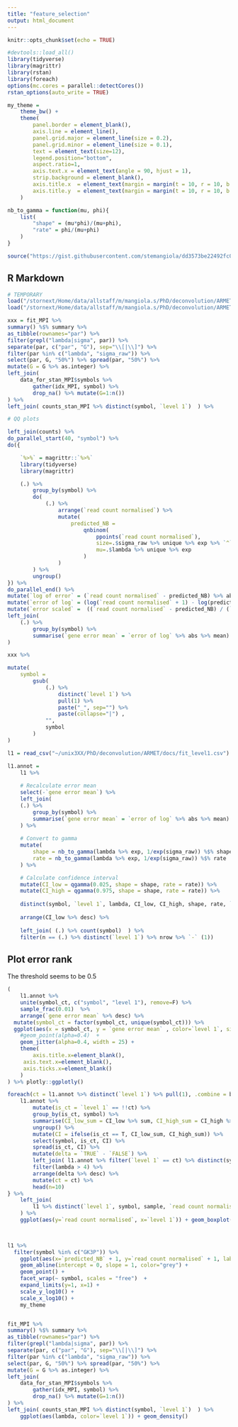 ```yaml
---
title: "feature_selection"
output: html_document
---
```


```r
knitr::opts_chunk$set(echo = TRUE)

#devtools::load_all()
library(tidyverse)
library(magrittr)
library(rstan)
library(foreach)
options(mc.cores = parallel::detectCores())
rstan_options(auto_write = TRUE)

my_theme = 	
	theme_bw() +
	theme(
		panel.border = element_blank(),
		axis.line = element_line(),
		panel.grid.major = element_line(size = 0.2),
		panel.grid.minor = element_line(size = 0.1),
		text = element_text(size=12),
		legend.position="bottom",
		aspect.ratio=1,
		axis.text.x = element_text(angle = 90, hjust = 1),
		strip.background = element_blank(),
		axis.title.x  = element_text(margin = margin(t = 10, r = 10, b = 10, l = 10)),
		axis.title.y  = element_text(margin = margin(t = 10, r = 10, b = 10, l = 10))
	)

nb_to_gamma = function(mu, phi){
	list(
		"shape" = (mu*phi)/(mu+phi), 
		"rate" = phi/(mu+phi)
	)
}

source("https://gist.githubusercontent.com/stemangiola/dd3573be22492fc03856cd2c53a755a9/raw/e4ec6a2348efc2f62b88f10b12e70f4c6273a10a/tidy_extensions.R")

```

## R Markdown
```r
# TEMPORARY
load("/stornext/Home/data/allstaff/m/mangiola.s/PhD/deconvolution/ARMET/docs/fit_MPI_level1_20032019.RData")
load("/stornext/Home/data/allstaff/m/mangiola.s/PhD/deconvolution/ARMET/docs/level_1_input.RData")

xxx = fit_MPI %>%
summary() %$% summary %>%
as_tibble(rownames="par") %>%
filter(grepl("lambda|sigma", par)) %>%
separate(par, c("par", "G"), sep="\\[|\\]") %>%
filter(par %in% c("lambda", "sigma_raw")) %>%
select(par, G, "50%") %>% spread(par, "50%") %>%
mutate(G = G %>% as.integer) %>%
left_join(
	data_for_stan_MPI$symbols %>%
		gather(idx_MPI, symbol) %>%
		drop_na() %>% mutate(G=1:n())
) %>%
left_join( counts_stan_MPI %>% distinct(symbol, `level 1`)  ) %>%

# QQ plots

left_join(counts) %>%
do_parallel_start(40, "symbol") %>%
do({

	`%>%` = magrittr::`%>%`
	library(tidyverse)
	library(magrittr)

	(.) %>%
		group_by(symbol) %>%
		do(
			(.) %>%
				arrange(`read count normalised`) %>%
				mutate(
					predicted_NB =
						qnbinom(
							ppoints(`read count normalised`),
							size=.$sigma_raw %>% unique %>% exp %>% `^` (-1),
							mu=.$lambda %>% unique %>% exp
						)
				)
		) %>%
		ungroup()
}) %>%
do_parallel_end() %>%
mutate(`log of error` = (`read count normalised` - predicted_NB) %>% abs %>% `+` (1) %>% log) %>%
mutate(`error of log` = (log(`read count normalised` + 1) - log(predicted_NB + 1)) ) %>%
mutate(`error scaled` =  ((`read count normalised` - predicted_NB) / (`read count normalised` + 1) )) %>%
left_join(
	(.) %>%
		group_by(symbol) %>%
		summarise(`gene error mean` = `error of log` %>% abs %>% mean)
)

xxx %>%

mutate(
	symbol =
		gsub(
			(.) %>%
				distinct(`level 1`) %>%
				pull(1) %>%
				paste("_", sep="") %>%
				paste(collapse="|") ,
			"",
			symbol
		)
) 
```


```r

l1 = read_csv("~/unix3XX/PhD/deconvolution/ARMET/docs/fit_level1.csv") 

l1.annot = 
	l1 %>%
	
	# Recalculate error mean
	select(-`gene error mean`) %>%
	left_join(
	(.) %>%
		group_by(symbol) %>%
		summarise(`gene error mean` = `error of log` %>% abs %>% mean)
	) %>%
	
	# Convert to gamma
	mutate(
		shape = nb_to_gamma(lambda %>% exp, 1/exp(sigma_raw)) %$% shape,
		rate = nb_to_gamma(lambda %>% exp, 1/exp(sigma_raw)) %$% rate
	) %>%

	# Calculate confidence interval	
	mutate(CI_low = qgamma(0.025, shape = shape, rate = rate)) %>%
	mutate(CI_high = qgamma(0.975, shape = shape, rate = rate)) %>%
	
	distinct(symbol, `level 1`, lambda, CI_low, CI_high, shape, rate, `gene error mean`) %>%
	
	arrange(CI_low %>% desc) %>%
	
	left_join( (.) %>% count(symbol)  ) %>%
	filter(n == (.) %>% distinct(`level 1`) %>% nrow %>% `-` (1))

```

## Plot error rank

The threshold seems to be 0.5

```r
(
	l1.annot %>% 
 	unite(symbol_ct, c("symbol", "level 1"), remove=F) %>% 
 	sample_frac(0.01)  %>% 
 	arrange(`gene error mean` %>% desc) %>%
  mutate(symbol_ct = factor(symbol_ct, unique(symbol_ct))) %>%
  ggplot(aes(x = symbol_ct, y = `gene error mean` , color=`level 1`, size=lambda)) +
 	#geom_point(alpha=0.4)  + 
	geom_jitter(alpha=0.4, width = 25) +
 	theme(
 		axis.title.x=element_blank(),
	 axis.text.x=element_blank(),
	 axis.ticks.x=element_blank()
	) 
) %>% plotly::ggplotly()
```

```r
foreach(ct = l1.annot %>% distinct(`level 1`) %>% pull(1), .combine = bind_rows) %do% {
	l1.annot %>%
		mutate(is_ct = `level 1` == !!ct) %>%
		group_by(is_ct, symbol) %>%
		summarise(CI_low_sum = CI_low %>% sum, CI_high_sum = CI_high %>% sum	) %>%
		ungroup() %>%
		mutate(CI = ifelse(is_ct == T, CI_low_sum, CI_high_sum)) %>%
		select(symbol, is_ct, CI) %>%
		spread(is_ct, CI) %>%
		mutate(delta = `TRUE` - `FALSE`) %>%
		left_join( l1.annot %>% filter(`level 1` == ct) %>% distinct(symbol, lambda) ) %>%
		filter(lambda > 4) %>%
		arrange(delta %>% desc) %>%
		mutate(ct = ct) %>% 
		head(n=10)
} %>%
	left_join(
		l1 %>% distinct(`level 1`, symbol, sample, `read count normalised`)
	) %>%
	ggplot(aes(y=`read count normalised`, x=`level 1`)) + geom_boxplot() + facet_wrap(~ ct + symbol )

	
```

```r





l1 %>% 
  filter(symbol %in% c("GK3P")) %>%
	ggplot(aes(x=`predicted_NB` + 1, y=`read count normalised` + 1, label=symbol, color=`Cell type formatted`)) + 
	geom_abline(intercept = 0, slope = 1, color="grey") + 
	geom_point() + 
	facet_wrap(~ symbol, scales = "free")  +
	expand_limits(y=1, x=1) + 
	scale_y_log10() +
	scale_x_log10() +
	my_theme 


fit_MPI %>%
summary() %$% summary %>%
as_tibble(rownames="par") %>%
filter(grepl("lambda|sigma", par)) %>%
separate(par, c("par", "G"), sep="\\[|\\]") %>%
filter(par %in% c("lambda", "sigma_raw")) %>%
select(par, G, "50%") %>% spread(par, "50%") %>%
mutate(G = G %>% as.integer) %>%
left_join(
	data_for_stan_MPI$symbols %>%
		gather(idx_MPI, symbol) %>%
		drop_na() %>% mutate(G=1:n())
) %>%
left_join( counts_stan_MPI %>% distinct(symbol, `level 1`)  ) %>% 
	ggplot(aes(lambda, color=`level 1`)) + geom_density()

```

